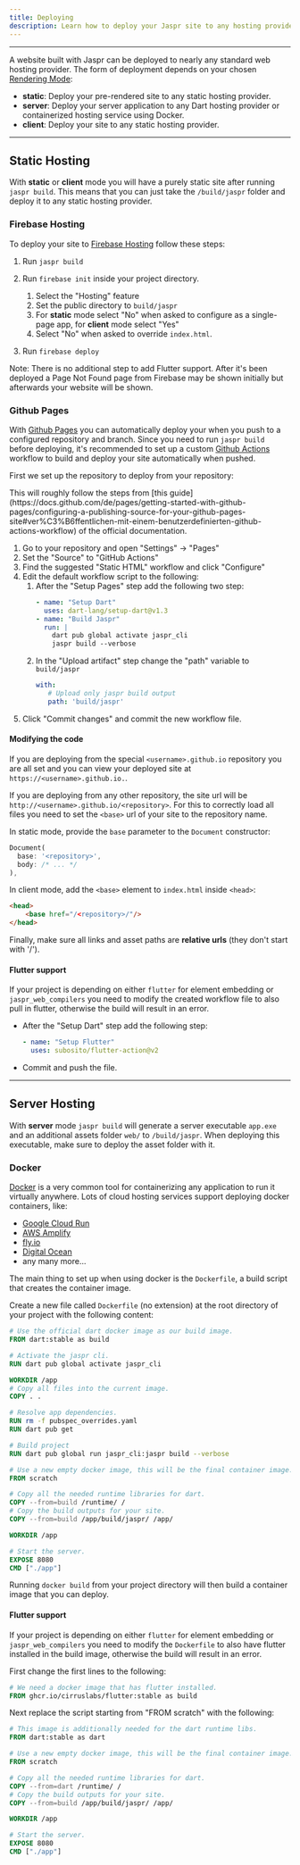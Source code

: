 ```yaml
---
title: Deploying
description: Learn how to deploy your Jaspr site to any hosting provider.
---
```


---

A website built with Jaspr can be deployed to nearly any standard web hosting provider. The form of deployment
depends on your chosen [Rendering Mode](/get_started/modes):

- **static**: Deploy your pre-rendered site to any static hosting provider.
- **server**: Deploy your server application to any Dart hosting provider or containerized hosting service using Docker.
- **client**: Deploy your site to any static hosting provider.

---

## Static Hosting

With **static** or **client** mode you will have a purely static site after running `jaspr build`. This means that you
can just take the `/build/jaspr` folder and deploy it to any static hosting provider.

### Firebase Hosting

To deploy your site to [Firebase Hosting](https://firebase.google.com/docs/hosting) follow these steps:

1. Run `jaspr build`

2. Run `firebase init` inside your project directory.
    1. Select the "Hosting" feature
    2. Set the public directory to `build/jaspr`
    3. For **static** mode select "No" when asked to configure as a single-page app, for **client** mode select "Yes"
    4. Select "No" when asked to override `index.html`.

3. Run `firebase deploy`

Note: There is no additional step to add Flutter support. After it's been deployed a Page Not Found page from Firebase may be shown initially but afterwards your website will be shown.

### Github Pages

With [Github Pages](https://pages.github.com/) you can automatically deploy your when you push to a configured repository
and branch. Since you need to run `jaspr build` before deploying, it's recommended to set up a custom
[Github Actions](https://github.com/features/actions) workflow to build and deploy your site automatically when pushed.

First we set up the repository to deploy from your repository:

<Info>
This will roughly follow the steps from [this guide](https://docs.github.com/de/pages/getting-started-with-github-pages/configuring-a-publishing-source-for-your-github-pages-site#ver%C3%B6ffentlichen-mit-einem-benutzerdefinierten-github-actions-workflow)
of the official documentation.
</Info>

1. Go to your repository and open "Settings" -> "Pages"
2. Set the "Source" to "GitHub Actions"
3. Find the suggested "Static HTML" workflow and click "Configure"
4. Edit the default workflow script to the following:
    1. After the "Setup Pages" step add the following two step:
       ```yaml
       - name: "Setup Dart"
         uses: dart-lang/setup-dart@v1.3
       - name: "Build Jaspr"
         run: |
           dart pub global activate jaspr_cli
           jaspr build --verbose
       ```
    2. In the "Upload artifact" step change the "path" variable to `build/jaspr`
       ```yaml
       with:
          # Upload only jaspr build output
          path: 'build/jaspr'
       ```
5. Click "Commit changes" and commit the new workflow file.

#### Modifying the code

If you are deploying from the special `<username>.github.io` repository you are all set and you can view your deployed
site at `https://<username>.github.io.`.

If you are deploying from any other repository, the site url will be `http://<username>.github.io/<repository>`. For this
to correctly load all files you need to set the `<base>` url of your site to the repository name.

In static mode, provide the `base` parameter to the `Document` constructor:

```dart
Document(
  base: '<repository>',
  body: /* ... */
),
```

In client mode, add the `<base>` element to `index.html` inside `<head>`:

```html
<head>
    <base href="/<repository>/"/>
</head>
```

Finally, make sure all links and asset paths are **relative urls** (they don't start with '/').

#### Flutter support

If your project is depending on either `flutter` for element embedding or `jaspr_web_compilers` you need to modify the
created workflow file to also pull in flutter, otherwise the build will result in an error.

- After the "Setup Dart" step add the following step:
  ```yaml
  - name: "Setup Flutter"
    uses: subosito/flutter-action@v2
  ```
- Commit and push the file.

---

## Server Hosting

With **server** mode `jaspr build` will generate a server executable `app.exe` and an additional assets folder `web/`
to `/build/jaspr`. When deploying this executable, make sure to deploy the asset folder with it.

### Docker

[Docker](https://www.docker.com/) is a very common tool for containerizing any application to run it virtually anywhere.
Lots of cloud hosting services support deploying docker containers, like:

- [Google Cloud Run](https://cloud.google.com/run)
- [AWS Amplify](https://docs.amplify.aws/gen1/flutter/tools/cli/usage/containers)
- [fly.io](https://fly.io/docs/languages-and-frameworks/dockerfile/)
- [Digital Ocean](https://docs.digitalocean.com/products/app-platform/how-to/deploy-from-container-images/)
- any many more...

The main thing to set up when using docker is the `Dockerfile`, a build script that creates the container image.

Create a new file called `Dockerfile` (no extension) at the root directory of your project with the following content:

```dockerfile
# Use the official dart docker image as our build image.
FROM dart:stable as build

# Activate the jaspr cli.
RUN dart pub global activate jaspr_cli

WORKDIR /app
# Copy all files into the current image.
COPY . .

# Resolve app dependencies.
RUN rm -f pubspec_overrides.yaml
RUN dart pub get

# Build project
RUN dart pub global run jaspr_cli:jaspr build --verbose

# Use a new empty docker image, this will be the final container image.
FROM scratch

# Copy all the needed runtime libraries for dart.
COPY --from=build /runtime/ /
# Copy the build outputs for your site.
COPY --from=build /app/build/jaspr/ /app/

WORKDIR /app

# Start the server.
EXPOSE 8080
CMD ["./app"]
```

Running `docker build` from your project directory will then build a container image that you can deploy.

#### Flutter support

If your project is depending on either `flutter` for element embedding or `jaspr_web_compilers` you need to modify the
`Dockerfile` to also have flutter installed in the build image, otherwise the build will result in an error.

First change the first lines to the following:

```dockerfile
# We need a docker image that has flutter installed.
FROM ghcr.io/cirruslabs/flutter:stable as build
```

Next replace the script starting from "FROM scratch" with the following:

```dockerfile
# This image is additionally needed for the dart runtime libs.
FROM dart:stable as dart

# Use a new empty docker image, this will be the final container image.
FROM scratch

# Copy all the needed runtime libraries for dart.
COPY --from=dart /runtime/ /
# Copy the build outputs for your site.
COPY --from=build /app/build/jaspr/ /app/

WORKDIR /app

# Start the server.
EXPOSE 8080
CMD ["./app"]
```

